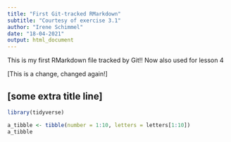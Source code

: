 ```yaml
---
title: "First Git-tracked RMarkdown"
subtitle: "Courtesy of exercise 3.1"
author: "Irene Schimmel"
date: "18-04-2021"
output: html_document
---
```


This is my first RMarkdown file tracked by Git!!
Now also used for lesson 4

[This is a change, changed again!]

## [some extra title line]

``` r
library(tidyverse)
```

``` r
a_tibble <- tibble(number = 1:10, letters = letters[1:10])
a_tibble
```